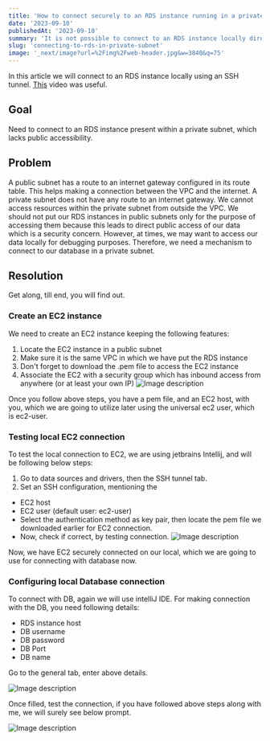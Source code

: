 ```yaml
---
title: 'How to connect securely to an RDS instance running in a private Subnet'
date: '2023-09-10'
publishedAt: '2023-09-10'
summary: 'It is not possible to connect to an RDS instance locally directly, you need to tunnel through an EC2 instance to reach the database securely'
slug: 'connecting-to-rds-in-private-subnet'
image: '_next/image?url=%2Fimg%2Fweb-header.jpg&w=3840&q=75'
---
```

In this article we will connect to an RDS instance locally using an SSH tunnel. [This](https://youtu.be/ypWzL3PdKx0?si=piXeesMo-KeYPhcu) video was useful.

## Goal
Need to connect to an RDS instance present within a private subnet, which lacks public accessibility.

## Problem
A public subnet has a route to an internet gateway configured in its route table. This helps making a connection between the VPC and the internet.
A private subnet does not have any route to an internet gateway. We cannot access resources within the private subnet from outside the VPC.
We should not put our RDS instances in public subnets only for the purpose of accessing them because this leads to direct public access of our data which is a security concern.
However, at times, we may want to access our data locally for debugging purposes. Therefore, we need a mechanism to connect to our database in a private subnet.

## Resolution
Get along, till end, you will find out.

### Create an EC2 instance
We need to create an EC2 instance keeping the following features:
1. Locate the EC2 instance in a public subnet
2. Make sure it is the same VPC in which we have put the RDS instance
3. Don't forget to download the .pem file to access the EC2 instance
4. Associate the EC2 with a security group which has inbound access from anywhere (or at least your own IP)
![Image description](https://dev-to-uploads.s3.amazonaws.com/uploads/articles/euigi3nmm622iei0uib6.jpeg)

Once you follow above steps, you have a pem file, and an EC2 host, with you, which we are going to utilize later using the universal ec2 user, which is ec2-user.

### Testing local EC2 connection
To test the local connection to EC2, we are using jetbrains Intellij, and will be following below steps:
1. Go to data sources and drivers, then the SSH tunnel tab.
2. Set an SSH configuration, mentioning the
- EC2 host
- EC2 user (default user: ec2-user)
- Select the authentication method as key pair, then locate the pem file we downloaded earlier for EC2 connection.
- Now, check if correct, by testing connection.
![Image description](https://dev-to-uploads.s3.amazonaws.com/uploads/articles/xp4d4envscphranplykd.png)

Now, we have EC2 securely connected on our local, which we are going to use for connecting with database now.

### Configuring local Database connection
To connect with DB, again we will use intelliJ IDE. For making connection with the DB, you need following details:

- RDS instance host
- DB username
- DB password
- DB Port
- DB name

Go to the general tab, enter above details.

![Image description](https://dev-to-uploads.s3.amazonaws.com/uploads/articles/4qlc6xn2vzgiroyih73v.png)

Once filled, test the connection, if you have followed above steps along with me, we will surely see below prompt.

![Image description](https://dev-to-uploads.s3.amazonaws.com/uploads/articles/9ank1fnydaxm2lc81r3s.png)


